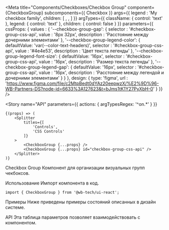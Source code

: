

<Meta
    title="Components/Checkboxes/Checkbox Group"
    component={CheckboxGroup}
    subcomponents={{
        Checkbox
    }}
    args={{
        legend  : 'My checkbox family',
        children: [
            <Checkbox key="checkbox-1" name="checkbox-1" />,
            <Checkbox key="checkbox-2" name="checkbox-2" label="My checkbox 2" />,
            <Checkbox key="checkbox-3" name="checkbox-3" label="My checkbox 3" description="Description checkbox 3" />
        ]
    }}
    argTypes={{
        className: {
            control: 'text'
        },
        legend: {
            control: 'text'
        },
        children: {
            control: false
        }
    }}
    parameters={{
        cssProps: {
            values : {
                '--checkbox-group-gap': {
                    selector    : '#checkbox-group-css-api',
                    value       : '8px 32px',
                    description : 'Расстояние между дочерними элементами'
                },
                '--checkbox-group-legend-color': {
                    defaultValue: 'var(--color-text-headers)',
                    selector    : '#checkbox-group-css-api',
                    value       : '#4e4e53',
                    description : 'Цвет текста легенды'
                },
                '--checkbox-group-legend-font-size': {
                    defaultValue: '16px',
                    selector    : '#checkbox-group-css-api',
                    value       : '16px',
                    description : 'Размер текста легенды'
                },
                '--checkbox-group-legend-gap': {
                    defaultValue: '16px',
                    selector    : '#checkbox-group-css-api',
                    value       : '16px',
                    description : 'Расстояние между легендой и дочерними элементами'
                }
            }
        },
        design: {
            type: 'figma',
            url : 'https://www.figma.com/file/c2MtpBedt0dYAz20eepwzX/%E2%9D%96-WB-Partners-DS?node-id=6633%3A127623&t=bJms1tK1Y27PyXbH-0'
        }
    }}
/>


<Story
    name="API"
    parameters={{
        actions: {
            argTypesRegex: '^on.*'
        }
    }}
>
    {(props) => (
        <Splitter
            titles={[
                'Controls',
                'CSS Controls'
            ]}
        >
            <CheckboxGroup {...props} />
            <CheckboxGroup {...props} id="checkbox-group-css-api" />
        </Splitter>
    )}
</Story>

<Heading>Checkbox Group</Heading>
<Description>Компонент для организации визуальных групп чекбоксов.</Description>

<Heading>Использование</Heading>
<Description>Импорт компонента в код.</Description>

```tsx
import { CheckboxGroup } from '@wb-tech/ui-react';
```

<Heading>Примеры</Heading>
<Description>Ниже приведены примеры состояний описанных в дизайн системе.</Description>

<Canvas>
    <Story
        name="row-hidden-story"
        children={Template.bind({})}
        args={{
            direction: 'row'
        }}
    />
</Canvas>

<Canvas>
    <Story
        name="column-hidden-story"
        children={Template.bind({})}
        args={{
            direction: 'column'
        }}
    />
</Canvas>

<Heading>API</Heading>
<Description>Эта таблица параметров позволяет взаимодействовать с компонентом.</Description>

<Canvas withSource="open">
    <Story
        name="interactive-hidden-story"
        children={Template.bind({})}
    />
</Canvas>

<StoryTable story="interactive-hidden-story" />
